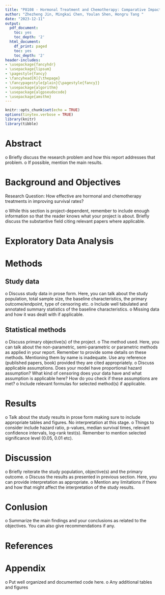 ```yaml
---
title: "P8108 - Hormonal Treatment and Chemotherapy: Comparative Impact on Survival Rates of Breast Cancer"
author: "Zhezheng Jin, Mingkai Chen, Youlan Shen, Hongru Tang "
date: "2023-12-11"
output:
  pdf_document:
    toc: yes
    toc_depth: '2'
  html_document:
    df_print: paged
    toc: yes
    toc_depth: '2'
header-includes:
- \usepackage{fancyhdr}
- \usepackage{lipsum}
- \pagestyle{fancy}
- \fancyhead[R]{\thepage}
- \fancypagestyle{plain}{\pagestyle{fancy}}
- \usepackage{algorithm}
- \usepackage{algpseudocode}
- \usepackage{amsthm}
---
```


```r
knitr::opts_chunk$set(echo = TRUE)
options(tinytex.verbose = TRUE)
library(knitr)
library(tibble)
```

\newpage 

# Abstract

o Briefly discuss the research problem and how this report addresses that problem.
o If possible, mention the main results.

# Background and Objectives

Research Question:
How effective are hormonal and chemotherapy treatments in improving survival rates?

o While this section is project-dependent, remember to include enough information so
that the reader knows what your project is about. Briefly discuss the substantive field
citing relevant papers where applicable.


# Exploratory Data Analysis



# Methods

## Study data
o Discuss study data in prose form. Here, you can talk about the study population, total
sample size, the baseline characteristics, the primary outcome/endpoint, type of
censoring etc.
o Include well tabulated and annotated summary statistics of the baseline
characteristics.
o Missing data and how it was dealt with if applicable.

## Statistical methods
o Discuss primary objective(s) of the project.
o The method used. Here, you can talk about the non-parametric, semi-parametric or
parametric methods as applied in your report. Remember to provide some details on these methods. Mentioning them by name is inadequate. Use any reference (published
papers, book) provided they are cited appropriately.
o Discuss applicable assumptions. Does your model have proportional hazard
assumption? What kind of censoring does your data have and what assumption is
applicable here? How do you check if these assumptions are met?
o Include relevant formulas for selected method(s) if applicable.


\newpage

# Results

o Talk about the study results in prose form making sure to include appropriate tables
and figures. No interpretation at this stage.
o Things to consider include hazard ratio, p-values, median survival times, relevant
confidence intervals, log-rank test(s). Remember to mention selected significance
level (0.05, 0.01 etc).


# Discussion 

o Briefly reiterate the study population, objective(s) and the primary outcome.
o Discuss the results as presented in previous section. Here, you can provide
interpretation as appropriate.
o Mention any limitations if there and how that might affect the interpretation of the
study results.

# Conlusion

o Summarize the main findings and your conclusions as related to the objectives. You
can also give recommendations if any.

\newpage
# References


\newpage 
# Appendix {-}

o Put well organized and documented code here.
o Any additional tables and figures

